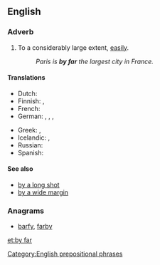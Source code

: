 ==English==

===Adverb===
{{en-adv|head=[[by]] [[far]]|-}}

# {{idiomatic}} To a considerably large extent, [[easily]].
#: ''Paris is '''by far''' the largest city in France.''

====Translations====
{{trans-top|to a large extent}}
* Dutch: {{t+|nl|verreweg}}
* Finnish: {{t|fi|ylivoimaisesti}}, {{t|fi|selvästi}}
* French: {{t+|fr|de loin}}
* German: {{t-|de|mit Abstand}}, {{t|de|bei weitem}}, {{t|de|bei Weitem}}, {{t+|de|weitaus}}
{{trans-mid}}
* Greek: {{t|el|κατά πολύ|tr=katá polý}}, {{t|el|μακράν|tr=makrán|sc=Grek}}
* Icelandic: {{t-|is|lang-}}, {{t|is|langsamlega}}
* Russian: {{t|ru|несомненно|sc=Cyrl}}
* Spanish: {{t|es|de lejos}}
{{trans-bottom}}

====See also====
* [[by a long shot]]
* [[by a wide margin]]

===Anagrams===
* [[barfy#English|barfy]], [[farby#English|farby]]

[[Category:English prepositional phrases]]

[[et:by far]]